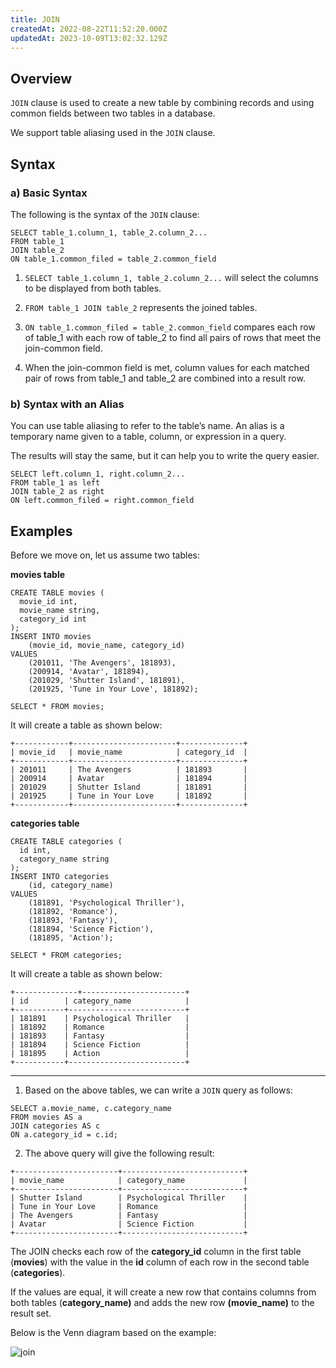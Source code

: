 ```yaml
---
title: JOIN
createdAt: 2022-08-22T11:52:20.000Z
updatedAt: 2023-10-09T13:02:32.129Z
---
```


## Overview

`JOIN` clause is used to create a new table by combining records and using common fields between two tables in a database.

<Check>We support table aliasing used in the `JOIN` clause.</Check>

## Syntax

### a) Basic Syntax

The following is the syntax of the `JOIN` clause:

```pgsql
SELECT table_1.column_1, table_2.column_2...
FROM table_1
JOIN table_2
ON table_1.common_filed = table_2.common_field
```

1.  `SELECT table_1.column_1, table_2.column_2...` will select the columns to be displayed from both tables.

2.  `FROM table_1 JOIN table_2` represents the joined tables.

3.  `ON table_1.common_filed = table_2.common_field` compares each row of table_1 with each row of table_2 to find all pairs of rows that meet the join-common field.

4.  When the join-common field is met, column values for each matched pair of rows from table_1 and table_2 are combined into a result row.

### b) Syntax with an Alias

You can use table aliasing to refer to the table’s name. An alias is a temporary name given to a table, column, or expression in a query.&#x20;

The results will stay the same, but it can help you to write the query easier.&#x20;

```pgsql
SELECT left.column_1, right.column_2...
FROM table_1 as left
JOIN table_2 as right
ON left.common_filed = right.common_field
```

## Examples

Before we move on, let us assume two tables:&#x20;

**movies table**

```pgsql
CREATE TABLE movies (
  movie_id int,
  movie_name string,
  category_id int
);
INSERT INTO movies
    (movie_id, movie_name, category_id)
VALUES
    (201011, 'The Avengers', 181893),
    (200914, 'Avatar', 181894),
    (201029, 'Shutter Island', 181891),
    (201925, 'Tune in Your Love', 181892);
```

```pgsql
SELECT * FROM movies;
```

It will create a table as shown below: &#x20;

```pgsql
+------------+-----------------------+--------------+
| movie_id   | movie_name            | category_id  |
+------------+-----------------------+--------------+
| 201011     | The Avengers          | 181893       |
| 200914     | Avatar                | 181894       |
| 201029     | Shutter Island        | 181891       |
| 201925     | Tune in Your Love     | 181892       |
+------------+-----------------------+--------------+
```

**categories table**

```pgsql
CREATE TABLE categories (
  id int,
  category_name string
);
INSERT INTO categories
    (id, category_name)
VALUES
    (181891, 'Psychological Thriller'),
    (181892, 'Romance'),
    (181893, 'Fantasy'),
    (181894, 'Science Fiction'),
    (181895, 'Action');
```

```pgsql
SELECT * FROM categories;
```

It will create a table as shown below:

```pgsql
+--------------+-----------------------+
| id        | category_name            |
+-----------+--------------------------+
| 181891    | Psychological Thriller   |
| 181892    | Romance                  |
| 181893    | Fantasy                  |
| 181894    | Science Fiction          |
| 181895    | Action                   |
+-----------+--------------------------+
```

---

1. Based on the above tables, we can write a `JOIN` query as follows:

```pgsql
SELECT a.movie_name, c.category_name
FROM movies AS a
JOIN categories AS c
ON a.category_id = c.id;
```

2. The above query will give the following result:

```pgsql
+-----------------------+---------------------------+
| movie_name            | category_name             |
+-----------------------+---------------------------+
| Shutter Island        | Psychological Thriller    |
| Tune in Your Love     | Romance                   |
| The Avengers          | Fantasy                   |
| Avatar                | Science Fiction           |
+-----------------------+---------------------------+
```

The JOIN checks each row of the **category_id** column in the first table (**movies**) with the value in the **id** column of each row in the second table (**categories**).&#x20;

If the values are equal, it will create a new row that contains columns from both tables (**category_name)** and adds the new row **(movie_name)** to the result set.

Below is the Venn diagram based on the example:

![join](../../../assets/join.png)
